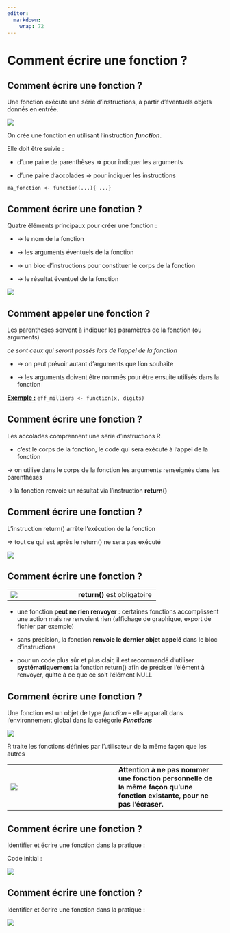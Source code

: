 ```yaml
---
editor: 
  markdown: 
    wrap: 72
---
```


# Comment écrire une fonction ? {.backgroundTitre .unnumbered}

## Comment écrire une fonction ? {.backgroundTitre .unnumbered}

Une fonction exécute une série d’instructions, à partir d’éventuels
objets donnés en entrée.

![](img/clipboard-function1.png){fig-align="center"}

On crée une fonction en utilisant l’instruction ***function***.

Elle doit être suivie :

-   d’une paire de parenthèses ⇒ pour indiquer les arguments

-   d’une paire d’accolades ⇒ pour indiquer les instructions

`ma_fonction <- function(...){ ...}`

## Comment écrire une fonction ? {.backgroundTitre .unnumbered}

Quatre éléments principaux pour créer une fonction :

-   → le nom de la fonction

-   → les arguments éventuels de la fonction

-   → un bloc d’instructions pour constituer le corps de la fonction

-   → le résultat éventuel de la fonction

![](img/clipboard-function2.png){fig-align="center"}

## Comment appeler une fonction ? {.backgroundTitre .unnumbered}

Les parenthèses servent à indiquer les paramètres de la fonction (ou
arguments)

*ce sont ceux qui seront passés lors de l’appel de la fonction*

-   → on peut prévoir autant d’arguments que l’on souhaite

-   → les arguments doivent être nommés pour être ensuite utilisés dans
    la fonction

[**Exemple :**]{.underline} `eff_milliers <- function(x, digits)`

## Comment écrire une fonction ? {.backgroundTitre .unnumbered}

Les accolades comprennent une série d’instructions R

-   c’est le corps de la fonction, le code qui sera exécuté à l’appel de
    la fonction

→ on utilise dans le corps de la fonction les arguments renseignés dans
les parenthèses

→ la fonction renvoie un résultat via l’instruction **return()**

## Comment écrire une fonction ? {.backgroundTitre .unnumbered}

L’instruction return() arrête l’exécution de la fonction

⇒ tout ce qui est après le return() ne sera pas exécuté

![](img/clipboard-ecrire5.png)

## Comment écrire une fonction ? {.backgroundTitre .unnumbered}

|                                |                                      |
|--------------------------------|--------------------------------------|
| ![](img/clipboard-ecrire6.png) | [**return()** est obligatoire]{.red} |

-   une fonction **peut ne rien renvoyer** : certaines fonctions
    accomplissent une action mais ne renvoient rien (affichage de
    graphique, export de fichier par exemple)

-   sans précision, la fonction **renvoie le dernier objet appelé** dans
    le bloc d’instructions

-   pour un code plus sûr et plus clair, il est recommandé d'utiliser
    **systématiquement** la fonction return() afin de préciser l'élément
    à renvoyer, quitte à ce que ce soit l’élément NULL

## Comment écrire une fonction ? {.backgroundTitre .unnumbered}

Une fonction est un objet de type *function* – elle apparaît dans
l’environnement global dans la catégorie ***Functions***

![](img/clipboard-ecrire7.png){fig-align="center"}

R traite les fonctions définies par l’utilisateur de la même façon que
les autres

|  |  |
|----|----|
| ![](img/clipboard-Attention.png) | [**Attention à ne pas nommer une fonction personnelle de la même façon qu’une fonction existante, pour ne pas l’écraser.**]{.red} |

## Comment écrire une fonction ? {.backgroundTitre .unnumbered}

Identifier et écrire une fonction dans la pratique :

Code initial :

![](img/clipboard-ecrire8.png)

## Comment écrire une fonction ? {.backgroundTitre .unnumbered}

Identifier et écrire une fonction dans la pratique :

![](img/clipboard-ecrire9.png)
